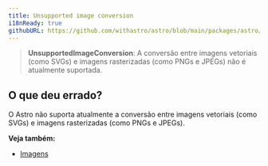```yaml
---
title: Unsupported image conversion
i18nReady: true
githubURL: https://github.com/withastro/astro/blob/main/packages/astro/src/core/errors/errors-data.ts
---
```


> **UnsupportedImageConversion**: A conversão entre imagens vetoriais (como SVGs) e imagens rasterizadas (como PNGs e JPEGs) não é atualmente suportada.

## O que deu errado?
O Astro não suporta atualmente a conversão entre imagens vetoriais (como SVGs) e imagens rasterizadas (como PNGs e JPEGs).

**Veja também:**
- [Imagens](/pt-br/guides/images/)
